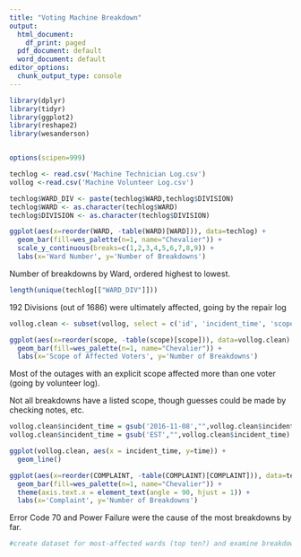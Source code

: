 ```yaml
---
title: "Voting Machine Breakdown"
output:
  html_document:
    df_print: paged
  pdf_document: default
  word_document: default
editor_options:
  chunk_output_type: console
---
```


```r
library(dplyr)
library(tidyr)
library(ggplot2)
library(reshape2)
library(wesanderson)


options(scipen=999)
```

```r
techlog <- read.csv('Machine Technician Log.csv')
vollog <-read.csv('Machine Volunteer Log.csv')
```


```r
techlog$WARD_DIV <- paste(techlog$WARD,techlog$DIVISION)
techlog$WARD <- as.character(techlog$WARD)
techlog$DIVISION <- as.character(techlog$DIVISION)

```

```r
ggplot(aes(x=reorder(WARD, -table(WARD)[WARD])), data=techlog) +
  geom_bar(fill=wes_palette(n=1, name="Chevalier")) +
  scale_y_continuous(breaks=c(1,2,3,4,5,6,7,8,9)) +
  labs(x='Ward Number', y='Number of Breakdowns')

```

Number of breakdowns by Ward, ordered highest to lowest. 

```r
length(unique(techlog[["WARD_DIV"]]))
```

192 Divisions (out of 1686) were ultimately affected, going by the repair log

```r
vollog.clean <- subset(vollog, select = c('id', 'incident_time', 'scope', 'precinct'))
```


```r
ggplot(aes(x=reorder(scope, -table(scope)[scope])), data=vollog.clean) +
  geom_bar(fill=wes_palette(n=1, name="Chevalier")) +
  labs(x='Scope of Affected Voters', y='Number of Breakdowns')
```

Most of the outages with an explicit scope affected more than one voter 
(going by volunteer log).

Not all breakdowns have a listed scope, though guesses could be made by checking
 notes, etc.

```r
vollog.clean$incident_time = gsub('2016-11-08',"",vollog.clean$incident_time)
vollog.clean$incident_time = gsub('EST',"",vollog.clean$incident_time)

```


```r
ggplot(vollog.clean, aes(x = incident_time, y=time)) + 
  geom_line()
```

```r
ggplot(aes(x=reorder(COMPLAINT, -table(COMPLAINT)[COMPLAINT])), data=techlog) +
  geom_bar(fill=wes_palette(n=1, name="Chevalier")) +
  theme(axis.text.x = element_text(angle = 90, hjust = 1)) +
  labs(x='Complaint', y='Number of Breakdowns')

```

Error Code 70 and Power Failure were the cause of the most breakdowns by far.


```r
#create dataset for most-affected wards (top ten?) and examine breakdowns
```



